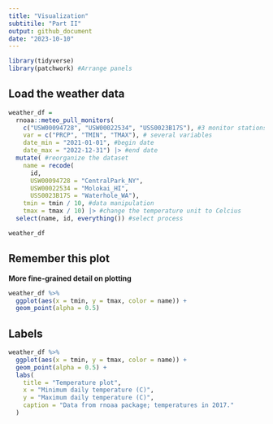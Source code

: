 ```yaml
---
title: "Visualization"
subtitile: "Part II"
output: github_document
date: "2023-10-10"
---
```


```r
library(tidyverse)
library(patchwork) #Arrange panels
```

## Load the weather data

```r
weather_df = 
  rnoaa::meteo_pull_monitors(
    c("USW00094728", "USW00022534", "USS0023B17S"), #3 monitor stations to pull (allow to access data online)
    var = c("PRCP", "TMIN", "TMAX"), # several variables
    date_min = "2021-01-01", #begin date
    date_max = "2022-12-31") |> #end date
  mutate( #reorganize the dataset
    name = recode(
      id, 
      USW00094728 = "CentralPark_NY",
      USW00022534 = "Molokai_HI",
      USS0023B17S = "Waterhole_WA"),
    tmin = tmin / 10, #data manipulation
    tmax = tmax / 10) |> #change the temperature unit to Celcius
  select(name, id, everything()) #select process

weather_df

```

## Remember this plot

**More fine-grained detail on plotting**

```r
weather_df %>% 
  ggplot(aes(x = tmin, y = tmax, color = name)) +
  geom_point(alpha = 0.5)
```

## Labels

```r
weather_df %>% 
  ggplot(aes(x = tmin, y = tmax, color = name)) +
  geom_point(alpha = 0.5) +
  labs(
    title = "Temperature plot",
    x = "Minimum daily temperature (C)",
    y = "Maximum daily temperature (C)",
    caption = "Data from rnoaa package; temperatures in 2017."
  )
```






